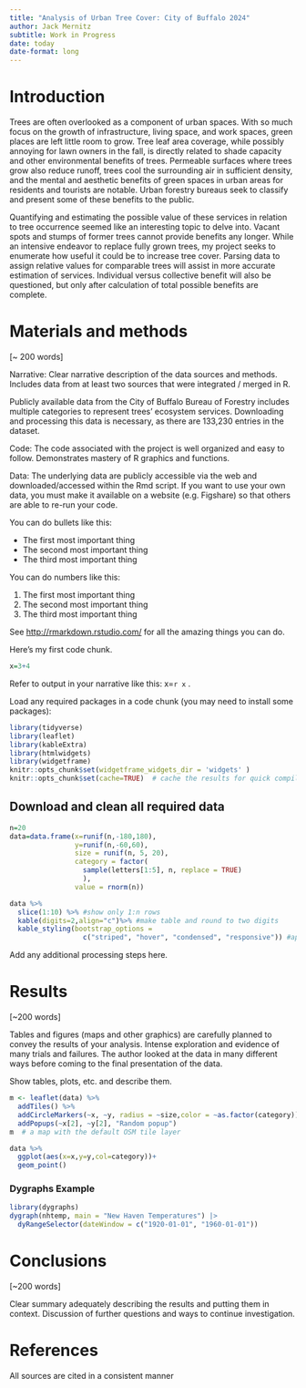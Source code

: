 ```yaml
---
title: "Analysis of Urban Tree Cover: City of Buffalo 2024"
author: Jack Mernitz
subtitle: Work in Progress
date: today
date-format: long
---
```


# Introduction

Trees are often overlooked as a component of urban spaces. With so much focus on the growth of infrastructure, living space, and work spaces, green places are left little room to grow. Tree leaf area coverage, while possibly annoying for lawn owners in the fall, is directly related to shade capacity and other environmental benefits of trees. Permeable surfaces where trees grow also reduce runoff, trees cool the surrounding air in sufficient density, and the mental and aesthetic benefits of green spaces in urban areas for residents and tourists are notable. Urban forestry bureaus seek to classify and present some of these benefits to the public.

Quantifying and estimating the possible value of these services in relation to tree occurrence seemed like an interesting topic to delve into. Vacant spots and stumps of former trees cannot provide benefits any longer. While an intensive endeavor to replace fully grown trees, my project seeks to enumerate how useful it could be to increase tree cover. Parsing data to assign relative values for comparable trees will assist in more accurate estimation of services. Individual versus collective benefit will also be questioned, but only after calculation of total possible benefits are complete.

# Materials and methods

\[\~ 200 words\]

Narrative: Clear narrative description of the data sources and methods. Includes data from at least two sources that were integrated / merged in R.

Publicly available data from the City of Buffalo Bureau of Forestry includes multiple categories to represent trees' ecosystem services. Downloading and processing this data is necessary, as there are 133,230 entries in the dataset.

Code: The code associated with the project is well organized and easy to follow. Demonstrates mastery of R graphics and functions.

Data: The underlying data are publicly accessible via the web and downloaded/accessed within the Rmd script. If you want to use your own data, you must make it available on a website (e.g. Figshare) so that others are able to re-run your code.

You can do bullets like this:

-   The first most important thing
-   The second most important thing
-   The third most important thing

You can do numbers like this:

1.  The first most important thing
2.  The second most important thing
3.  The third most important thing

See <http://rmarkdown.rstudio.com/> for all the amazing things you can do.

Here's my first code chunk.

```r
x=3+4
```

Refer to output in your narrative like this: x=`r x` .

Load any required packages in a code chunk (you may need to install some packages):

```r
library(tidyverse)
library(leaflet)
library(kableExtra)
library(htmlwidgets)
library(widgetframe)
knitr::opts_chunk$set(widgetframe_widgets_dir = 'widgets' ) 
knitr::opts_chunk$set(cache=TRUE)  # cache the results for quick compiling
```

## Download and clean all required data

```r
n=20
data=data.frame(x=runif(n,-180,180),
                y=runif(n,-60,60),
                size = runif(n, 5, 20),
                category = factor(
                  sample(letters[1:5], n, replace = TRUE)
                  ),
                value = rnorm(n))
```

```r
data %>% 
  slice(1:10) %>% #show only 1:n rows
  kable(digits=2,align="c")%>% #make table and round to two digits
  kable_styling(bootstrap_options = 
                  c("striped", "hover", "condensed", "responsive")) #apply other formatting
```

Add any additional processing steps here.

# Results

\[\~200 words\]

Tables and figures (maps and other graphics) are carefully planned to convey the results of your analysis. Intense exploration and evidence of many trials and failures. The author looked at the data in many different ways before coming to the final presentation of the data.

Show tables, plots, etc. and describe them.

```r
m <- leaflet(data) %>% 
  addTiles() %>% 
  addCircleMarkers(~x, ~y, radius = ~size,color = ~as.factor(category)) %>% 
  addPopups(~x[2], ~y[2], "Random popup")
m  # a map with the default OSM tile layer
```

```r
data %>% 
  ggplot(aes(x=x,y=y,col=category))+
  geom_point()
```

### Dygraphs Example

```r
library(dygraphs)
dygraph(nhtemp, main = "New Haven Temperatures") |> 
  dyRangeSelector(dateWindow = c("1920-01-01", "1960-01-01")) 
```

# Conclusions

\[\~200 words\]

Clear summary adequately describing the results and putting them in context. Discussion of further questions and ways to continue investigation.

# References

All sources are cited in a consistent manner
